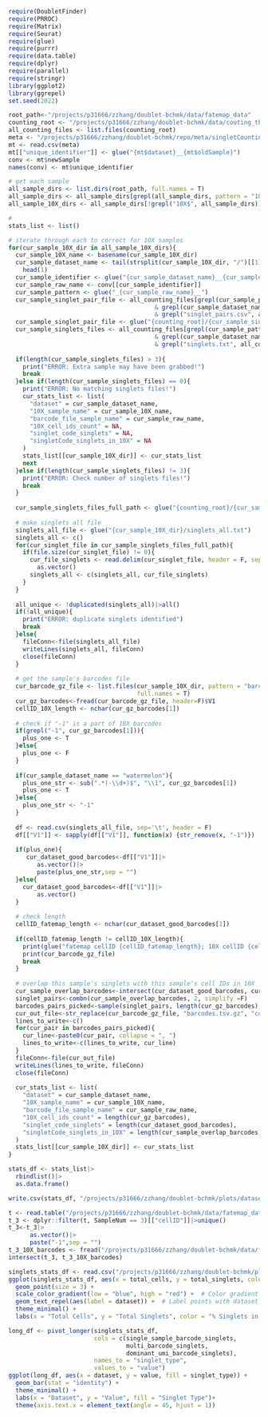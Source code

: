 ```r
require(DoubletFinder)
require(PRROC)
require(Matrix)
require(Seurat)
require(glue)
require(purrr)
require(data.table)
require(dplyr)
require(parallel)
require(stringr)
library(ggplot2)
library(ggrepel)
set.seed(2022)
```


```r
root_path<-"/projects/p31666/zzhang/doublet-bchmk/data/fatemap_data"
counting_root <- "/projects/p31666/zzhang/doublet-bchmk/data/couting_threshold/scale_factor_0.00003"
all_counting_files <- list.files(counting_root)
meta <- "/projects/p31666/zzhang/doublet-bchmk/repo/meta/singletCountingComparison_csv.csv"
mt <- read.csv(meta)
mt[["unique_identifier"]] <- glue("{mt$dataset}__{mt$oldSample}")
conv <- mt$newSample
names(conv) <- mt$unique_identifier

# get each sample 
all_sample_dirs <- list.dirs(root_path, full.names = T)
all_sample_dirs <- all_sample_dirs[grepl(all_sample_dirs, pattern = "10X")]
all_sample_10X_dirs <- all_sample_dirs[!grepl("10X$", all_sample_dirs)]

#
stats_list <- list()

# iterate through each to correct for 10X samples
for(cur_sample_10X_dir in all_sample_10X_dirs){
  cur_sample_10X_name <- basename(cur_sample_10X_dir)
  cur_sample_dataset_name <- tail(strsplit(cur_sample_10X_dir, "/")[[1]], 3) |>
    head(1)
  cur_sample_identifier <- glue("{cur_sample_dataset_name}__{cur_sample_10X_name}")
  cur_sample_raw_name <- conv[[cur_sample_identifier]]
  cur_sample_pattern <- glue("_{cur_sample_raw_name}__")
  cur_sample_singlet_pair_file <- all_counting_files[grepl(cur_sample_pattern, all_counting_files) 
                                         & grepl(cur_sample_dataset_name, all_counting_files)
                                         & grepl("singlet_pairs.csv", all_counting_files)]
  cur_sample_singlet_pair_file <- glue("{counting_root}/{cur_sample_singlet_pair_file}")
  cur_sample_singlets_files <- all_counting_files[grepl(cur_sample_pattern, all_counting_files) 
                                         & grepl(cur_sample_dataset_name, all_counting_files)
                                         & grepl("singlets.txt", all_counting_files)]
  
  if(length(cur_sample_singlets_files) > 3){
    print("ERROR: Extra sample may have been grabbed!")
    break
  }else if(length(cur_sample_singlets_files) == 0){
    print("ERROR: No matching singlets files!")
    cur_stats_list <- list(
      "dataset" = cur_sample_dataset_name,
      "10X_sample_name" = cur_sample_10X_name,
      "barcode_file_sample_name" = cur_sample_raw_name,
      "10X_cell_ids_count" = NA,
      "singlet_code_singlets" = NA,
      "singletCode_singlets_in_10X" = NA
    )
    stats_list[[cur_sample_10X_dir]] <- cur_stats_list
    next
  }else if(length(cur_sample_singlets_files) != 3){
    print("ERROR: Check number of singlets files!")
    break
  }
  
  cur_sample_singlets_files_full_path <- glue("{counting_root}/{cur_sample_singlets_files}")
  
  # make singlets all file
  singlets_all_file <- glue("{cur_sample_10X_dir}/singlets_all.txt")
  singlets_all <- c()
  for(cur_singlet_file in cur_sample_singlets_files_full_path){
    if(file.size(cur_singlet_file) != 0){
      cur_file_singlets <- read.delim(cur_singlet_file, header = F, sep = "\n")[, 1]|>
        as.vector()
      singlets_all <- c(singlets_all, cur_file_singlets)
    }
  }
  
  all_unique <- !duplicated(singlets_all)|>all()
  if(!all_unique){
    print("ERROR: duplicate singlets identified")
    break
  }else{
    fileConn<-file(singlets_all_file)
    writeLines(singlets_all, fileConn)
    close(fileConn)
  }
  
  # get the sample's barcodes file
  cur_barcode_gz_file <- list.files(cur_sample_10X_dir, pattern = "barcodes.tsv.gz",
                                    full.names = T)
  cur_gz_barcodes<-fread(cur_barcode_gz_file, header=F)$V1
  cellID_10X_length <- nchar(cur_gz_barcodes[1])
  
  # check if "-1" is a part of 10X barcodes
  if(grepl("-1", cur_gz_barcodes[1])){
    plus_one <- T
  }else{
    plus_one <- F
  }
  
  if(cur_sample_dataset_name == "watermelon"){
    plus_one_str <- sub(".*(-\\d+)$", "\\1", cur_gz_barcodes[1])
    plus_one <- T
  }else{
    plus_one_str <- "-1"
  }
  
  df <- read.csv(singlets_all_file, sep='\t', header = F)
  df[["V1"]] <- sapply(df[["V1"]], function(x) {str_remove(x, "-1")})
  
  if(plus_one){
     cur_dataset_good_barcodes<-df[["V1"]]|>
        as.vector()|>
        paste(plus_one_str,sep = "")
  }else{
    cur_dataset_good_barcodes<-df[["V1"]]|>
        as.vector()
  }
  
  # check length
  cellID_fatemap_length <- nchar(cur_dataset_good_barcodes[1])    
  
  if(cellID_fatemap_length != cellID_10X_length){
    print(glue("fatemap cellID {cellID_fatemap_length}; 10X cellID {cellID_10X_length}"))
    print(cur_barcode_gz_file)
    break
  }
  
  # overlap this sample's singlets with this sample's cell IDs in 10X
  cur_sample_overlap_barcodes<-intersect(cur_dataset_good_barcodes, cur_gz_barcodes)
  singlet_pairs<-combn(cur_sample_overlap_barcodes, 2, simplify =F)
  barcodes_pairs_picked<-sample(singlet_pairs, length(cur_gz_barcodes), replace = F)
  cur_out_file<-str_replace(cur_barcode_gz_file, "barcodes.tsv.gz", "corrected_singlet_pairs.csv")
  lines_to_write<-c()
  for(cur_pair in barcodes_pairs_picked){
    cur_line<-paste0(cur_pair, collapse = ", ")
    lines_to_write<-c(lines_to_write, cur_line)
  }
  fileConn<-file(cur_out_file)
  writeLines(lines_to_write, fileConn)
  close(fileConn)
  
  cur_stats_list <- list(
    "dataset" = cur_sample_dataset_name,
    "10X_sample_name" = cur_sample_10X_name,
    "barcode_file_sample_name" = cur_sample_raw_name,
    "10X_cell_ids_count" = length(cur_gz_barcodes),
    "singlet_code_singlets" = length(cur_dataset_good_barcodes),
    "singletCode_singlets_in_10X" = length(cur_sample_overlap_barcodes)
  )
  stats_list[[cur_sample_10X_dir]] <- cur_stats_list
}

stats_df <- stats_list|>
  rbindlist()|>
  as.data.frame()

write.csv(stats_df, "/projects/p31666/zzhang/doublet-bchmk/plots/dataset_vis/singlet_stats.csv", quote = F, row.names = F)
```

```r
t <- read.table("/projects/p31666/zzhang/doublet-bchmk/data/fatemap_data/Biorxiv/fatemapID/stepFourStarcodeShavedReads50.txt", sep = "\t", header = T)
t_3 <- dplyr::filter(t, SampleNum == 3)[["cellID"]]|>unique()
t_3<-t_3|>
      as.vector()|>
      paste("-1",sep = "")
t_3_10X_barcodes <- fread("/projects/p31666/zzhang/doublet-bchmk/data/fatemap_data/Biorxiv/10X/3_LSD1i_A/barcodes.tsv.gz", header=F)$V1
intersect(t_3, t_3_10X_barcodes)
```




```r
singlets_stats_df <- read.csv("/projects/p31666/zzhang/doublet-bchmk/plots/dataset_vis/singlets_stats.csv")
ggplot(singlets_stats_df, aes(x = total_cells, y = total_singlets, color = pct_singlets_in_10X)) +
  geom_point(size = 3) +
  scale_color_gradient(low = "blue", high = "red") +  # Color gradient for pct_singlets_in_10X
  geom_text_repel(aes(label = dataset)) +  # Label points with dataset
  theme_minimal() +
  labs(x = "Total Cells", y = "Total Singlets", color = "% Singlets in 10X")
```

```r
long_df <- pivot_longer(singlets_stats_df, 
                        cols = c(single_sample_barcode_singlets, 
                                 multi_barcode_singlets, 
                                 dominant_umi_barcode_singlets), 
                        names_to = "singlet_type", 
                        values_to = "value")
ggplot(long_df, aes(x = dataset, y = value, fill = singlet_type)) +
  geom_bar(stat = "identity") +
  theme_minimal() +
  labs(x = "Dataset", y = "Value", fill = "Singlet Type")+
  theme(axis.text.x = element_text(angle = 45, hjust = 1))
```


